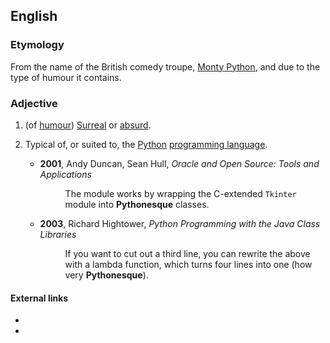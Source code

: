 ==English==

===Etymology===
From the name of the British comedy troupe, [[Monty Python]], and due to the type of humour it contains.

===Adjective===
{{en-adj}}

# (of [[humour]]) [[surreal|Surreal]] or [[absurd]].
# {{computing|informal}} Typical of, or suited to, the [[Python]] [[programming language]].
#* '''2001''', Andy Duncan, Sean Hull, ''Oracle and Open Source: Tools and Applications''
#*: The module works by wrapping the C-extended <code>Tkinter</code> module into '''Pythonesque''' classes.
#* '''2003''', Richard Hightower, ''Python Programming with the Java Class Libraries''
#*: If you want to cut out a third line, you can rewrite the above with a lambda function, which turns four lines into one (how very '''Pythonesque''').

====External links====
* {{pedialite|Monty Python}}
* {{pedialite|Monty Python's Flying Circus}}